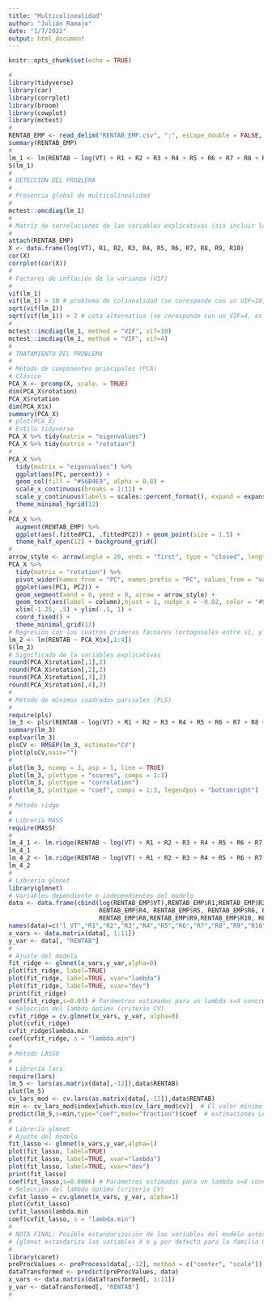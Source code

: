 ```yaml
---
title: "Multicolinealidad"
author: "Julián Ramajo"
date: "1/7/2022"
output: html_document
---
```


```r
knitr::opts_chunk$set(echo = TRUE)
```

```r
#
library(tidyverse)
library(car)
library(corrplot)
library(broom)
library(cowplot)
library(mctest)
#
RENTAB_EMP <- read_delim("RENTAB_EMP.csv", ";", escape_double = FALSE, trim_ws = TRUE)
summary(RENTAB_EMP)
#
lm_1 <- lm(RENTAB ~ log(VT) + R1 + R2 + R3 + R4 + R5 + R6 + R7 + R8 + R9 + R10, data=RENTAB_EMP)
S(lm_1)
#
# DETECCIÓN DEL PROBLEMA
#
# Presencia global de multicolinealidad
#
mctest::omcdiag(lm_1)
#
# Matríz de correlaciones de las variables explicativas (sin incluir la constante)
#
attach(RENTAB_EMP)
X <- data.frame(log(VT), R1, R2, R3, R4, R5, R6, R7, R8, R9, R10)
cor(X)
corrplot(cor(X))
#
# Factores de inflación de la varianza (VIF)
#
vif(lm_1)
vif(lm_1) > 10 # problema de colinealidad (se coresponde con un VIF=10, es decir, Rj^2=0.90)
sqrt(vif(lm_1))
sqrt(vif(lm_1)) > 2 # cota alternativa (se coresponde con un VIF=4, es decir, Rj^2=0.75)
#
mctest::imcdiag(lm_1, method = "VIF", vif=10)
mctest::imcdiag(lm_1, method = "VIF", vif=4)
#
# TRATAMIENTO DEL PROBLEMA
#
# Método de componentes principales (PCA)
# Clásico
PCA_X <- prcomp(X, scale. = TRUE)
dim(PCA_X$rotation)
PCA_X$rotation
dim(PCA_X$x)
summary(PCA_X)
# plot(PCA_X)
# Estilo tidyverse
PCA_X %>% tidy(matrix = "eigenvalues")
PCA_X %>% tidy(matrix = "rotation")
#
PCA_X %>%
  tidy(matrix = "eigenvalues") %>%
  ggplot(aes(PC, percent)) +
  geom_col(fill = "#56B4E9", alpha = 0.8) +
  scale_x_continuous(breaks = 1:11) +
  scale_y_continuous(labels = scales::percent_format(), expand = expansion(mult = c(0, 0.01))) +
  theme_minimal_hgrid(12)
#
PCA_X %>%
  augment(RENTAB_EMP) %>% 
  ggplot(aes(.fittedPC1, .fittedPC2)) + geom_point(size = 1.5) +
  theme_half_open(12) + background_grid()
#
arrow_style <- arrow(angle = 20, ends = "first", type = "closed", length = grid::unit(8, "pt"))
PCA_X %>%
  tidy(matrix = "rotation") %>%
  pivot_wider(names_from = "PC", names_prefix = "PC", values_from = "value") %>%
  ggplot(aes(PC1, PC2)) +
  geom_segment(xend = 0, yend = 0, arrow = arrow_style) +
  geom_text(aes(label = column),hjust = 1, nudge_x = -0.02, color = "#904C2F") +
  xlim(-1.25, .5) + ylim(-.5, 1) +
  coord_fixed() + 
  theme_minimal_grid(12)
# Regresión con los cuatros primeros factores (ortogonales entre sí, y con una explicatividad > 80%)
lm_2 <- lm(RENTAB ~ PCA_X$x[,1:4])
S(lm_2)
# Significado de la variables explicativas
round(PCA_X$rotation[,1],2)
round(PCA_X$rotation[,2],2)
round(PCA_X$rotation[,3],2)
round(PCA_X$rotation[,4],2)
#
# Método de mínimos cuadrados parciales (PLS)
#
require(pls)
lm_3 <- plsr(RENTAB ~ log(VT) + R1 + R2 + R3 + R4 + R5 + R6 + R7 + R8 + R9 + R10, data=RENTAB_EMP, ncomp=11, validation="CV")
summary(lm_3)
explvar(lm_3)
plsCV <- RMSEP(lm_3, estimate="CV")
plot(plsCV,main="")
#
plot(lm_3, ncomp = 3, asp = 1, line = TRUE)
plot(lm_3, plottype = "scores", comps = 1:3)
plot(lm_3, plottype = "correlation")
plot(lm_3, plottype = "coef", comps = 1:3, legendpos = "bottomright")
#
# Método ridge
#
# Librería MASS
require(MASS)
#
lm_4_1 <- lm.ridge(RENTAB ~ log(VT) + R1 + R2 + R3 + R4 + R5 + R6 + R7 + R8 + R9 + R10, data=RENTAB_EMP) # lambda por defecto
lm_4_1
lm_4_2 <- lm.ridge(RENTAB ~ log(VT) + R1 + R2 + R3 + R4 + R5 + R6 + R7 + R8 + R9 + R10, data=RENTAB_EMP, lambda = 0.05)
lm_4_2
#
# Librería glmnet
library(glmnet)
# Variables dependiente e independientes del modelo
data <- data.frame(cbind(log(RENTAB_EMP$VT),RENTAB_EMP$R1,RENTAB_EMP$R2,RENTAB_EMP$R3,
                         RENTAB_EMP$R4, RENTAB_EMP$R5, RENTAB_EMP$R6, RENTAB_EMP$R7, 
                         RENTAB_EMP$R8,RENTAB_EMP$R9,RENTAB_EMP$R10, RENTAB_EMP$RENTAB))
names(data)=c("l_VT","R1","R2","R3","R4","R5","R6","R7","R8","R9","R10","RENTAB")
x_vars <- data.matrix(data[, 1:11])
y_var <- data[, "RENTAB"]
#
# Ajuste del modelo
fit_ridge <- glmnet(x_vars,y_var,alpha=0)
plot(fit_ridge, label=TRUE)
plot(fit_ridge, label=TRUE, xvar="lambda")
plot(fit_ridge, label=TRUE, xvar="dev")
print(fit_ridge)
coef(fit_ridge,s=0.05) # Parámetros estimados para un lambda s=X concreto
# Selección del lambda óptimo (criterio CV)
cvfit_ridge = cv.glmnet(x_vars, y_var, alpha=0)
plot(cvfit_ridge)
cvfit_ridge$lambda.min
coef(cvfit_ridge, s = "lambda.min")
#
# Método LASSO
#
# Librería lars
require(lars)
lm_5 <- lars(as.matrix(data[,-12]),data$RENTAB)
plot(lm_5)
cv_lars_mod <- cv.lars(as.matrix(data[,-12]),data$RENTAB)
min <- cv_lars_mod$index[which.min(cv_lars_mod$cv)]  # El valor mínimo se utiliza en el paso siguiente
predict(lm_5,s=min,type="coef",mode="fraction")$coef  # estimaciones LASSO
#
# Librería glmnet
# Ajuste del modelo
fit_lasso <- glmnet(x_vars,y_var,alpha=1)
plot(fit_lasso, label=TRUE)
plot(fit_lasso, label=TRUE, xvar="lambda")
plot(fit_lasso, label=TRUE, xvar="dev")
print(fit_lasso)
coef(fit_lasso,s=0.0006) # Parámetros estimados para un lambda s=X concreto
# Selección del lambda óptimo (criterio CV)
cvfit_lasso = cv.glmnet(x_vars, y_var, alpha=1)
plot(cvfit_lasso)
cvfit_lasso$lambda.min
coef(cvfit_lasso, s = "lambda.min")
#
# NOTA FINAL: Posible estandarización de las variables del modelo antes de aplicar los modelos lm.ridge y lars 
# (glmnet estandariza las variables X e y por defecto para la familia Gaussiana de modelos)
# 
library(caret)
preProcValues <- preProcess(data[,-12], method = c("center", "scale"))
dataTransformed <- predict(preProcValues, data)
x_vars <- data.matrix(dataTransformed[, 1:11])
y_var <- dataTransformed[, "RENTAB"]
#
```
